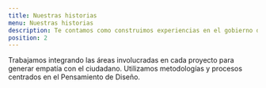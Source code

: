```yaml
---
title: Nuestras historias
menu: Nuestras historias
description: Te contamos como construimos experiencias en el gobierno de la ciudad
position: 2
---
```


Trabajamos integrando las áreas involucradas en cada proyecto para generar empatía con el ciudadano. Utilizamos metodologías y procesos centrados en el Pensamiento de Diseño.
